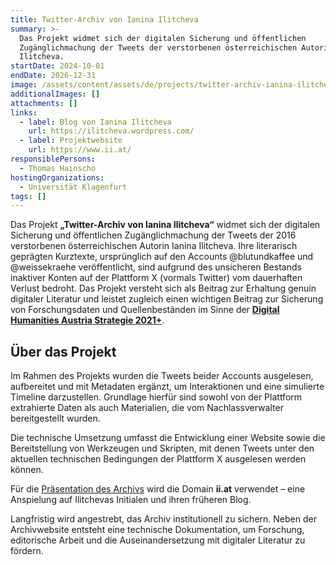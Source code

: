 ```yaml
---
title: Twitter-Archiv von Ianina Ilitcheva
summary: >-
  Das Projekt widmet sich der digitalen Sicherung und öffentlichen
  Zugänglichmachung der Tweets der verstorbenen österreichischen Autorin Ianina
  Ilitcheva.
startDate: 2024-10-01
endDate: 2026-12-31
image: /assets/content/assets/de/projects/twitter-archiv-ianina-ilitcheva/image.png
additionalImages: []
attachments: []
links:
  - label: Blog von Ianina Ilitcheva
    url: https://ilitcheva.wordpress.com/
  - label: Projektwebsite
    url: https://www.ii.at/
responsiblePersons:
  - Thomas Hainscho
hostingOrganizations:
  - Universität Klagenfurt
tags: []
---
```

Das Projekt **„Twitter-Archiv von Ianina Ilitcheva“** widmet sich der digitalen Sicherung und öffentlichen Zugänglichmachung der Tweets der 2016 verstorbenen österreichischen Autorin Ianina Ilitcheva. Ihre literarisch geprägten Kurztexte, ursprünglich auf den Accounts @blutundkaffee und @weissekraehe veröffentlicht, sind aufgrund des unsicheren Bestands inaktiver Konten auf der Plattform X (vormals Twitter) vom dauerhaften Verlust bedroht. Das Projekt versteht sich als Beitrag zur Erhaltung genuin digitaler Literatur und leistet zugleich einen wichtigen Beitrag zur Sicherung von Forschungsdaten und Quellenbeständen im Sinne der [**Digital Humanities Austria Strategie 2021+**](https://gams.uni-graz.at/o:clariah.dha-strategie-2021).

## Über das Projekt

Im Rahmen des Projekts wurden die Tweets beider Accounts ausgelesen, aufbereitet und mit Metadaten ergänzt, um Interaktionen und eine simulierte Timeline darzustellen. Grundlage hierfür sind sowohl von der Plattform extrahierte Daten als auch Materialien, die vom Nachlassverwalter bereitgestellt wurden.

Die technische Umsetzung umfasst die Entwicklung einer Website sowie die Bereitstellung von Werkzeugen und Skripten, mit denen Tweets unter den aktuellen technischen Bedingungen der Plattform X ausgelesen werden können.

Für die [Präsentation des Archivs](https://www.ii.at/) wird die Domain **ii.at** verwendet – eine Anspielung auf Ilitchevas Initialen und ihren früheren Blog.&#x20;

Langfristig wird angestrebt, das Archiv institutionell zu sichern. Neben der Archivwebsite entsteht eine technische Dokumentation, um Forschung, editorische Arbeit und die Auseinandersetzung mit digitaler Literatur zu fördern.
